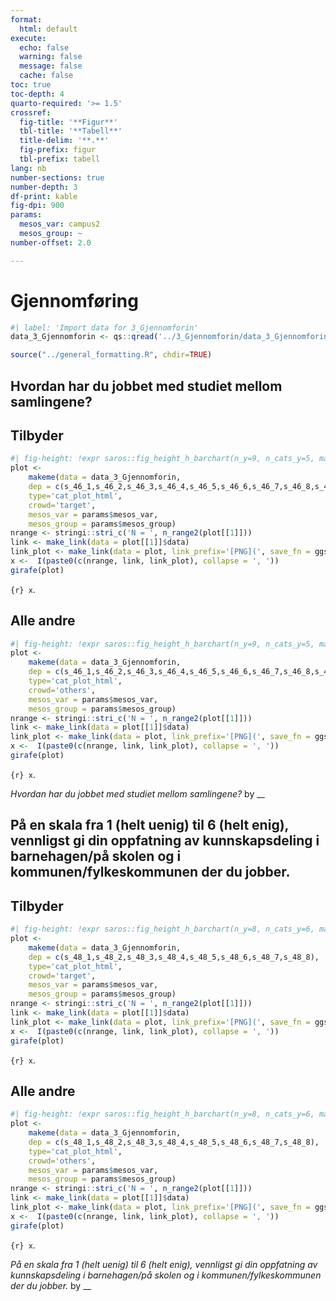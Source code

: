 ```yaml
---
format:
  html: default
execute:
  echo: false
  warning: false
  message: false
  cache: false
toc: true
toc-depth: 4
quarto-required: '>= 1.5'
crossref:
  fig-title: '**Figur**'
  tbl-title: '**Tabell**'
  title-delim: '**.**'
  fig-prefix: figur
  tbl-prefix: tabell
lang: nb
number-sections: true
number-depth: 3
df-print: kable
fig-dpi: 900
params:
  mesos_var: campus2
  mesos_group: ~
number-offset: 2.0

---
```

# Gjennomføring
```r
#| label: 'Import data for 3_Gjennomforin'
data_3_Gjennomforin <- qs::qread('../3_Gjennomforin/data_3_Gjennomforin.qs')
```
```r
source("../general_formatting.R", chdir=TRUE)
```

## Hvordan har du jobbet med studiet mellom samlingene?{#sec-Hvordan-har-du-jobbet-med-studiet-mellom-samlingene--92}


::: {.panel-tabset}

## Tilbyder

::: {#fig-gjennomforing-s-46-fct-cat-plot-html-target}

```r
#| fig-height: !expr saros::fig_height_h_barchart(n_y=9, n_cats_y=5, max_chars_cats_y=18)
plot <-
	makeme(data = data_3_Gjennomforin,
	dep = c(s_46_1,s_46_2,s_46_3,s_46_4,s_46_5,s_46_6,s_46_7,s_46_8,s_46_9),
	type='cat_plot_html',
	crowd='target',
	mesos_var = params$mesos_var,
	mesos_group = params$mesos_group)
nrange <- stringi::stri_c('N = ', n_range2(plot[[1]]))
link <- make_link(data = plot[[1]]$data)
link_plot <- make_link(data = plot, link_prefix='[PNG](', save_fn = ggsaver, file_suffix = '.png')
x <-  I(paste0(c(nrange, link, link_plot), collapse = ', '))
girafe(plot)
```

`{r} x`.

:::


## Alle andre

::: {#fig-gjennomforing-s-46-fct-cat-plot-html-others}

```r
#| fig-height: !expr saros::fig_height_h_barchart(n_y=9, n_cats_y=5, max_chars_cats_y=18)
plot <-
	makeme(data = data_3_Gjennomforin,
	dep = c(s_46_1,s_46_2,s_46_3,s_46_4,s_46_5,s_46_6,s_46_7,s_46_8,s_46_9),
	type='cat_plot_html',
	crowd='others',
	mesos_var = params$mesos_var,
	mesos_group = params$mesos_group)
nrange <- stringi::stri_c('N = ', n_range2(plot[[1]]))
link <- make_link(data = plot[[1]]$data)
link_plot <- make_link(data = plot, link_prefix='[PNG](', save_fn = ggsaver, file_suffix = '.png')
x <-  I(paste0(c(nrange, link, link_plot), collapse = ', '))
girafe(plot)
```

`{r} x`.

:::

_Hvordan har du jobbet med studiet mellom samlingene?_ by __

:::


## På en skala fra 1 (helt uenig) til 6 (helt enig), vennligst gi din oppfatning av kunnskapsdeling i barnehagen/på skolen og i kommunen/fylkeskommunen der du jobber.{#sec-Pa-en-skala-fra-1-helt-uenig-til-6-helt-enig-vennligst-gi-din-oppfatning-av-kunnskapsdeling-i-barnehagen-pa-skolen-og-i-kommunen-fylkeskommunen-der-du-jobber--56}


::: {.panel-tabset}

## Tilbyder

::: {#fig-gjennomforing-s-48-fct-cat-plot-html-target}

```r
#| fig-height: !expr saros::fig_height_h_barchart(n_y=8, n_cats_y=6, max_chars_cats_y=14)
plot <-
	makeme(data = data_3_Gjennomforin,
	dep = c(s_48_1,s_48_2,s_48_3,s_48_4,s_48_5,s_48_6,s_48_7,s_48_8),
	type='cat_plot_html',
	crowd='target',
	mesos_var = params$mesos_var,
	mesos_group = params$mesos_group)
nrange <- stringi::stri_c('N = ', n_range2(plot[[1]]))
link <- make_link(data = plot[[1]]$data)
link_plot <- make_link(data = plot, link_prefix='[PNG](', save_fn = ggsaver, file_suffix = '.png')
x <-  I(paste0(c(nrange, link, link_plot), collapse = ', '))
girafe(plot)
```

`{r} x`.

:::


## Alle andre

::: {#fig-gjennomforing-s-48-fct-cat-plot-html-others}

```r
#| fig-height: !expr saros::fig_height_h_barchart(n_y=8, n_cats_y=6, max_chars_cats_y=14)
plot <-
	makeme(data = data_3_Gjennomforin,
	dep = c(s_48_1,s_48_2,s_48_3,s_48_4,s_48_5,s_48_6,s_48_7,s_48_8),
	type='cat_plot_html',
	crowd='others',
	mesos_var = params$mesos_var,
	mesos_group = params$mesos_group)
nrange <- stringi::stri_c('N = ', n_range2(plot[[1]]))
link <- make_link(data = plot[[1]]$data)
link_plot <- make_link(data = plot, link_prefix='[PNG](', save_fn = ggsaver, file_suffix = '.png')
x <-  I(paste0(c(nrange, link, link_plot), collapse = ', '))
girafe(plot)
```

`{r} x`.

:::

_På en skala fra 1 (helt uenig) til 6 (helt enig), vennligst gi din oppfatning av kunnskapsdeling i barnehagen/på skolen og i kommunen/fylkeskommunen der du jobber._ by __

:::
